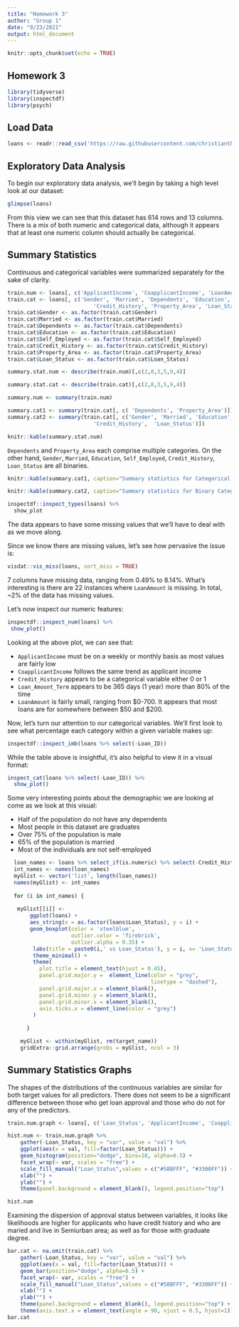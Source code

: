 ```yaml
---
title: "Homework 3"
author: "Group 1"
date: "9/23/2021"
output: html_document
---
```


```r
knitr::opts_chunk$set(echo = TRUE)
```

## Homework 3

```r
library(tidyverse)
library(inspectdf)
library(psych)
```


## Load Data

```r
loans <- readr::read_csv('https://raw.githubusercontent.com/christianthieme/Machine_Learning_Big_Data/main/HW3/Loan_approval.csv')
```
## Exploratory Data Analysis

To begin our exploratory data analysis, we'll begin by taking a high level look at our dataset: 

```r
glimpse(loans)
```
From this view we can see that this dataset has 614 rows and 13 columns. There is a mix of both numeric and categorical data, although it appears that at least one numeric column should actually be categorical. 


## Summary Statistics

Continuous and categorical variables were summarized separately for the sake of clarity.

```r
train.num <- loans[, c('ApplicantIncome', 'CoapplicantIncome', 'LoanAmount','Loan_Amount_Term')]
train.cat <- loans[, c('Gender', 'Married', 'Dependents', 'Education', 'Self_Employed',
                           'Credit_History', 'Property_Area', 'Loan_Status')]
train.cat$Gender <- as.factor(train.cat$Gender)
train.cat$Married <- as.factor(train.cat$Married)
train.cat$Dependents <- as.factor(train.cat$Dependents)
train.cat$Education <- as.factor(train.cat$Education)
train.cat$Self_Employed <- as.factor(train.cat$Self_Employed)
train.cat$Credit_History <- as.factor(train.cat$Credit_History)
train.cat$Property_Area <- as.factor(train.cat$Property_Area)
train.cat$Loan_Status <- as.factor(train.cat$Loan_Status)

summary.stat.num <- describe(train.num)[,c(2,8,3,5,9,4)]

summary.stat.cat <- describe(train.cat)[,c(2,8,3,5,9,4)]

summary.num <- summary(train.num)

summary.cat1 <- summary(train.cat[, c( 'Dependents', 'Property_Area')])
summary.cat2 <- summary(train.cat[, c('Gender', 'Married', 'Education', 'Self_Employed',
                           'Credit_History',  'Loan_Status')])
```


```r
knitr::kable(summary.stat.num)
```

`Dependents` and `Property_Area` each comprise multiple categories.  On the other hand, `Gender`, `Married`, `Education`, `Self_Employed`, `Credit_History`, `Loan_Status` are all binaries.

```r
knitr::kable(summary.cat1, caption="Summary statistics for Categorical Variables")
```

```r
knitr::kable(summary.cat2, caption="Summary statistics for Binary Categorical Variables")
```




```r
inspectdf::inspect_types(loans) %>%
  show_plot
```

The data appears to have some missing values that we'll have to deal with as we move along.

Since we know there are missing values, let's see how pervasive the issue is: 

```r
visdat::vis_miss(loans, sort_miss = TRUE)
```

7 columns have missing data, ranging from 0.49% to 8.14%. What's interesting is there are 22 instances where `LoanAmount` is missing. In total, ~2% of the data has missing values. 

Let's now inspect our numeric features: 

```r
inspectdf::inspect_num(loans) %>% 
 show_plot()
```

Looking at the above plot, we can see that: 

* `ApplicantIncome` must be on a weekly or monthly basis as most values are fairly low
* `CoapplicantIncome` follows the same trend as applicant income
* `Credit_History` appears to be a categorical variable either 0 or 1
* `Loan_Amount_Term` appears to be 365 days (1 year) more than 80% of the time
* `LoanAmount` is fairly small, ranging from \$0-700. It appears that most loans are for somewhere between \$50 and \$200. 

Now, let's turn our attention to our categorical variables. We'll first look to see what percentage each category within a given variable makes up: 

```r
inspectdf::inspect_imb(loans %>% select(-Loan_ID))
```

While the table above is insightful, it's also helpful to view it in a visual format: 

```r
inspect_cat(loans %>% select(-Loan_ID)) %>% 
  show_plot()
```

Some very interesting points about the demographic we are looking at come as we look at this visual:

* Half of the population do not have any dependents 
* Most people in this dataset are graduates
* Over 75% of the population is male
* 65% of the population is married 
* Most of the individuals are not self-employed


```r
  loan_names <- loans %>% select_if(is.numeric) %>% select(-Credit_History, -Loan_Amount_Term)
  int_names <- names(loan_names)
  myGlist <- vector('list', length(loan_names))
  names(myGlist) <- int_names
  
  for (i in int_names) {       
 
   myGlist[[i]] <- 
       ggplot(loans) + 
       aes_string(x = as.factor(loans$Loan_Status), y = i) + 
       geom_boxplot(color = 'steelblue', 
                    outlier.color = 'firebrick', 
                    outlier.alpha = 0.35) +
        labs(title = paste0(i,' vs Loan_Status'), y = i, x= 'Loan_Status') +
        theme_minimal() + 
        theme(
          plot.title = element_text(hjust = 0.45),
          panel.grid.major.y =  element_line(color = "grey", 
                                             linetype = "dashed"),
          panel.grid.major.x = element_blank(),
          panel.grid.minor.y = element_blank(),
          panel.grid.minor.x = element_blank(),
          axis.ticks.x = element_line(color = "grey")
        )
       
      }

    myGlist <- within(myGlist, rm(target_name))
    gridExtra::grid.arrange(grobs = myGlist, ncol = 3)
```


## Summary Statistics Graphs

The shapes of the distributions of the continuous variables are similar for both target values for all
predictors. There does not seem to be a significant difference between those who get loan approval and those who do
not for any of the predictors.


```r
train.num.graph <- loans[, c('Loan_Status', 'ApplicantIncome', 'CoapplicantIncome', 'LoanAmount','Loan_Amount_Term')]

hist.num <- train.num.graph %>%
    gather(-Loan_Status, key = "var", value = "val") %>%
    ggplot(aes(x = val, fill=factor(Loan_Status))) +
    geom_histogram(position="dodge", bins=10, alpha=0.5) +
    facet_wrap(~ var, scales = "free") +
    scale_fill_manual("Loan_Status",values = c("#58BFFF", "#3300FF")) +
    xlab("") +
    ylab("") +
    theme(panel.background = element_blank(), legend.position="top")

hist.num
```

Examining the dispersion of approval status between variables, it looks like likelihoods are higher for applicants who have credit history and who are maried and live in Semiurban area; as well as for those with graduate degree.

```r
bar.cat <- na.omit(train.cat) %>%
    gather(-Loan_Status, key = "var", value = "val") %>%
    ggplot(aes(x = val, fill=factor(Loan_Status))) +
    geom_bar(position="dodge", alpha=0.5) +
    facet_wrap(~ var, scales = "free") +
    scale_fill_manual("Loan_Status",values = c("#58BFFF", "#3300FF")) +
    xlab("") +
    ylab("") +
    theme(panel.background = element_blank(), legend.position="top") +
    theme(axis.text.x = element_text(angle = 90, vjust = 0.5, hjust=1))
bar.cat
```

